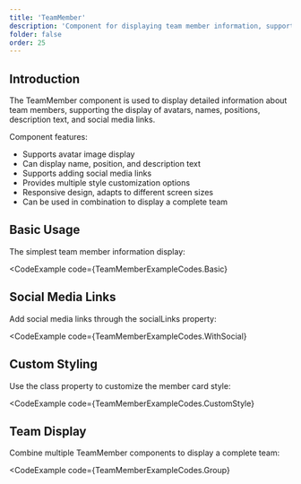 ```yaml
---
title: 'TeamMember'
description: 'Component for displaying team member information, supporting avatar, name, position, description, and social media links'
folder: false
order: 25
---
```



## Introduction

The TeamMember component is used to display detailed information about team members, supporting the display of avatars, names, positions, description text, and social media links.

Component features:
- Supports avatar image display
- Can display name, position, and description text
- Supports adding social media links
- Provides multiple style customization options
- Responsive design, adapts to different screen sizes
- Can be used in combination to display a complete team

## Basic Usage

The simplest team member information display:

<CodeExample
  code={TeamMemberExampleCodes.Basic}
>
  <TeamMemberBasic />
</CodeExample>

## Social Media Links

Add social media links through the socialLinks property:

<CodeExample
  code={TeamMemberExampleCodes.WithSocial}
>
  <TeamMemberWithSocial />
</CodeExample>

## Custom Styling

Use the class property to customize the member card style:

<CodeExample
  code={TeamMemberExampleCodes.CustomStyle}
>
  <TeamMemberCustomStyle />
</CodeExample>

## Team Display

Combine multiple TeamMember components to display a complete team:

<CodeExample
  code={TeamMemberExampleCodes.Group}
>
  <TeamMemberGroup />
</CodeExample>
